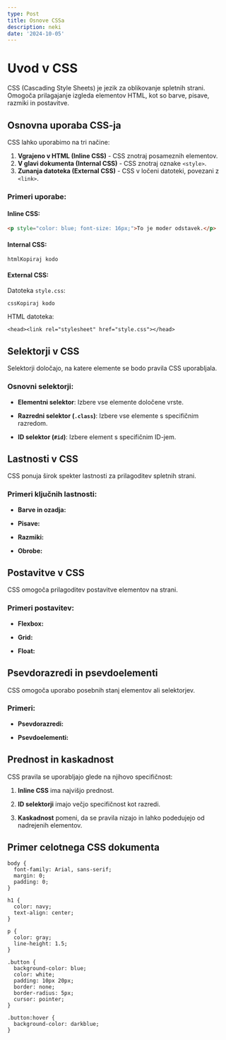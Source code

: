 ```yaml
---
type: Post
title: Osnove CSSa
description: neki
date: '2024-10-05'
---
```

# Uvod v CSS

CSS (Cascading Style Sheets) je jezik za oblikovanje spletnih strani. Omogoča prilagajanje izgleda elementov HTML, kot so barve, pisave, razmiki in postavitve.

## Osnovna uporaba CSS-ja

CSS lahko uporabimo na tri načine:

1.  **Vgrajeno v HTML (Inline CSS)** - CSS znotraj posameznih elementov.
2.  **V glavi dokumenta (Internal CSS)** - CSS znotraj oznake `<style>`.
3.  **Zunanja datoteka (External CSS)** - CSS v ločeni datoteki, povezani z `<link>`.

### Primeri uporabe:

#### Inline CSS:

```html
<p style="color: blue; font-size: 16px;">To je moder odstavek.</p>
```



#### Internal CSS:

```
htmlKopiraj kodo
```

#### External CSS:

Datoteka `style.css`:

```
cssKopiraj kodo
```

HTML datoteka:

```
<head><link rel="stylesheet" href="style.css"></head>
```



## Selektorji v CSS

Selektorji določajo, na katere elemente se bodo pravila CSS uporabljala.

### Osnovni selektorji:

*   **Elementni selektor**: Izbere vse elemente določene vrste.

*   **Razredni selektor (`.class`)**: Izbere vse elemente s specifičnim razredom.

*   **ID selektor (`#id`)**: Izbere element s specifičnim ID-jem.



## Lastnosti v CSS

CSS ponuja širok spekter lastnosti za prilagoditev spletnih strani.

### Primeri ključnih lastnosti:

*   **Barve in ozadja:**

*   **Pisave:**

*   **Razmiki:**

*   **Obrobe:**



## Postavitve v CSS

CSS omogoča prilagoditev postavitve elementov na strani.

### Primeri postavitev:

*   **Flexbox:**

*   **Grid:**

*   **Float:**



## Psevdorazredi in psevdoelementi

CSS omogoča uporabo posebnih stanj elementov ali selektorjev.

### Primeri:

*   **Psevdorazredi:**

*   **Psevdoelementi:**



## Prednost in kaskadnost

CSS pravila se uporabljajo glede na njihovo specifičnost:

1.  **Inline CSS** ima najvišjo prednost.

2.  **ID selektorji** imajo večjo specifičnost kot razredi.

3.  **Kaskadnost** pomeni, da se pravila nizajo in lahko podedujejo od nadrejenih elementov.



## Primer celotnega CSS dokumenta

```
body {
  font-family: Arial, sans-serif;
  margin: 0;
  padding: 0;
}

h1 {
  color: navy;
  text-align: center;
}

p {
  color: gray;
  line-height: 1.5;
}

.button {
  background-color: blue;
  color: white;
  padding: 10px 20px;
  border: none;
  border-radius: 5px;
  cursor: pointer;
}

.button:hover {
  background-color: darkblue;
}
```





